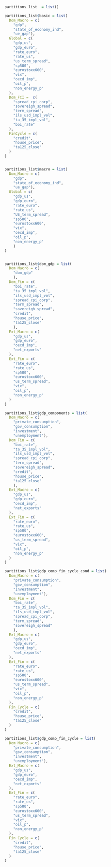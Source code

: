 

```r

partitions_list  = list()

```


```r

partitions_list$basic = list(
  Dom_Macro = c(
    "gdp",
    "state_of_economy_ind",
    "ue_gap"),
  Global = c(
    "gdp_us",
    "gdp_euro",
    "rate_euro",
    "rate_us",
    "us_term_spread",
    "sp500",
    "eurostoxx600",
    "vix",
    "oecd_imp",
    "oil_p",
    "non_energy_p"
  ),
  Dom_FCI =  c(
    "spread_cpi_corp",
    "sovereigh_spread",
    "term_spread",
    "ils_usd_impl_vol",
    "ta_35_impl_vol",
    "boi_rate"
  ),
  FinCycle = c(
    "credit",
    "house_price",
    "ta125_close"
  )
)



```


```r

partitions_list$macro = list(
  Dom_Macro = c(
    "gdp",
    "state_of_economy_ind",
    "ue_gap"),
  Global = c(
    "gdp_us",
    "gdp_euro",
    "rate_euro",
    "rate_us",
    "US_term_spread",
    "sp500",
    "eurostoxx600",
    "vix",
    "oecd_imp",
    "oil_p",
    "non_energy_p"
    )
)



```


```r

partitions_list$dom_gdp = list(
  Dom_Macro = c(
    "dom_gdp"
    ),
  Dom_Fin = c(
    "boi_rate",
    "ta_35_impl_vol",
    "ils_usd_impl_vol",
    "spread_cpi_corp",
    "term_spread",
    "sovereigh_spread",
    "credit",
    "house_price",
    "ta125_close"
    ),
  Ext_Macro = c(
    "gdp_us",
    "gdp_euro",
    "oecd_imp",
    "net_exports"
  ),
  Ext_Fin = c(
    "rate_euro",
    "rate_us",
    "sp500",
    "eurostoxx600",
    "us_term_spread",
    "vix",
    "oil_p",
    "non_energy_p"
  )
)

```


```r

partitions_list$gdp_components = list(
  Dom_Macro = c(
    "private_consumption",
    "gov_consumption",
    "investment",
    "unemployment"),
  Dom_Fin = c(
    "boi_rate",
    "ta_35_impl_vol",
    "ils_usd_impl_vol",
    "spread_cpi_corp",
    "term_spread",
    "sovereigh_spread",
    "credit",
    "house_price",
    "ta125_close"
    ),
  Ext_Macro = c(
    "gdp_us",
    "gdp_euro",
    "oecd_imp",
    "net_exports"
  ),
  Ext_Fin = c(
    "rate_euro",
    "rate_us",
    "sp500",
    "eurostoxx600",
    "us_term_spread",
    "vix",
    "oil_p",
    "non_energy_p"
  )
)

```


```r

partitions_list$gdp_comp_fin_cycle_cond = list(
  Dom_Macro = c(
    "private_consumption",
    "gov_consumption",
    "investment",
    "unemployment"),
  Dom_Fin = c(
    "boi_rate",
    "ta_35_impl_vol",
    "ils_usd_impl_vol",
    "spread_cpi_corp",
    "term_spread",
    "sovereigh_spread"
    ),
  Ext_Macro = c(
    "gdp_us",
    "gdp_euro",
    "oecd_imp",
    "net_exports"
  ),
  Ext_Fin = c(
    "rate_euro",
    "rate_us",
    "sp500",
    "eurostoxx600",
    "us_term_spread",
    "vix",
    "oil_p",
    "non_energy_p"
  ),
  Fin_Cycle = c(
    "credit",
    "house_price",
    "ta125_close"
  )
)

```


```r

partitions_list$gdp_comp_fin_cycle = list(
  Dom_Macro = c(
    "private_consumption",
    "gov_consumption",
    "investment",
    "unemployment"),
  Ext_Macro = c(
    "gdp_us",
    "gdp_euro",
    "oecd_imp",
    "net_exports"
  ),
  Ext_Fin = c(
    "rate_euro",
    "rate_us",
    "sp500",
    "eurostoxx600",
    "us_term_spread",
    "vix",
    "oil_p",
    "non_energy_p"
  ),
  Fin_Cycle = c(
    "credit",
    "house_price",
    "ta125_close"
  )
)

```
